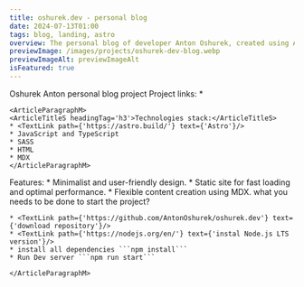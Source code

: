 ```yaml
---
title: oshurek.dev - personal blog
date: 2024-07-13T01:00
tags: blog, landing, astro
overview: The personal blog of developer Anton Oshurek, created using Astro. The project is a platform for publishing articles and notes on programming and technology.
previewImage: /images/projects/oshurek-dev-blog.webp
previewImageAlt: previewImageAlt
isFeatured: true
---
```



<ContentPart>
	<ArticleTitleL headingTag='h2'>Oshurek Anton personal blog project</ArticleTitleL>
	<ArticleParagraphM>
	<ArticleTitleS headingTag='h3'>Project links:</ArticleTitleS>
	* <TextLink path={'https://github.com/AntonOshurek/oshurek.dev'} text={'GitHub Repo'} noReferrer={false}/>
	</ArticleParagraphM>

    <ArticleParagraphM>
    <ArticleTitleS headingTag='h3'>Technologies stack:</ArticleTitleS>
    * <TextLink path={'https://astro.build/'} text={'Astro'}/>
    * JavaScript and TypeScript
    * SASS
    * HTML
    * MDX
    </ArticleParagraphM>

</ContentPart>

<ContentPart>
	<ArticleTitleL headingTag="h2">Features:</ArticleTitleL>
	<ArticleParagraphM>
		* Minimalist and user-friendly design. * Static site for fast loading and optimal performance. *
		Flexible content creation using MDX.
	</ArticleParagraphM>
</ContentPart>

<ContentPart>
	<ArticleTitleL headingTag='h2'>what you needs to be done to start the project?</ArticleTitleL>
	<ArticleParagraphM>

    * <TextLink path={'https://github.com/AntonOshurek/oshurek.dev'} text={'download repository'}/>
    * <TextLink path={'https://nodejs.org/en/'} text={'instal Node.js LTS version'}/>
    * install all dependencies ```npm install```
    * Run Dev server ```npm run start```

    </ArticleParagraphM>

</ContentPart>

